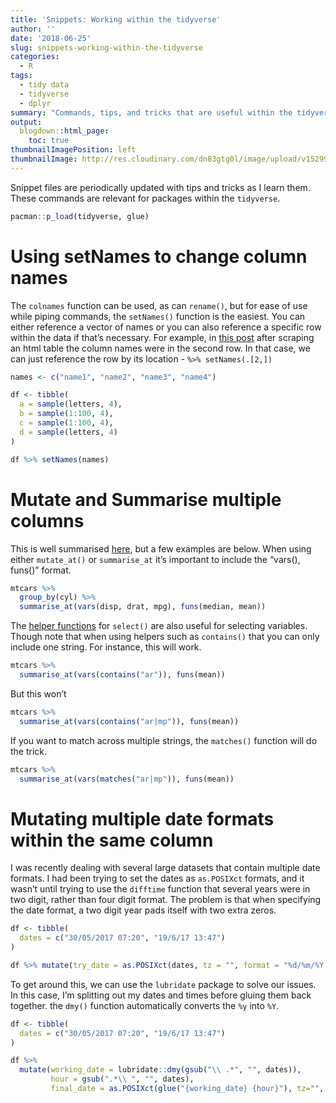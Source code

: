 ```yaml
---
title: 'Snippets: Working within the tidyverse'
author: ''
date: '2018-06-25'
slug: snippets-working-within-the-tidyverse
categories:
  - R
tags:
  - tidy data
  - tidyverse
  - dplyr
summary: "Commands, tips, and tricks that are useful within the tidyverse of packages, especially when using piped operations."
output:
  blogdown::html_page:
    toc: true
thumbnailImagePosition: left
thumbnailImage: http://res.cloudinary.com/dn83gtg0l/image/upload/v1529964813/dots.jpg
---
```


Snippet files are periodically updated with tips and tricks as I learn them. These commands are relevant for packages within the `tidyverse`.

```r
pacman::p_load(tidyverse, glue)
```

# Using setNames to change column names

The `colnames` function can be used, as can `rename()`, but for ease of use while piping commands, the `setNames()` function is the easiest. You can either reference a vector of names or you can also reference a specific row within the data if that's necessary. For example, in [this post](https://taylorgrant.netlify.com/2018/05/using-rvest-to-import-and-html-table/){target="_blank"} after scraping an html table the column names were in the second row. In that case, we can just reference the row by its location - `%>% setNames(.[2,])` 

```r
names <- c("name1", "name2", "name3", "name4")

df <- tibble(
  a = sample(letters, 4),
  b = sample(1:100, 4),
  c = sample(1:100, 4),
  d = sample(letters, 4)
)

df %>% setNames(names)
```

# Mutate and Summarise multiple columns 

This is well summarised [here](https://dplyr.tidyverse.org/reference/summarise_all.html){target="_blank"}, but a few examples are below. When using either `mutate_at()` or `summarise_at` it's important to include the "vars(), funs()" format. 

```r
mtcars %>% 
  group_by(cyl) %>%
  summarise_at(vars(disp, drat, mpg), funs(median, mean))
```

The [helper functions](https://dplyr.tidyverse.org/reference/select_helpers.html){target="_blank"} for `select()` are also useful for selecting variables. Though note that when using helpers such as `contains()` that you can only include one string. For instance, this will work.

```r
mtcars %>% 
  summarise_at(vars(contains("ar")), funs(mean))
```

But this won't
```r
mtcars %>%
  summarise_at(vars(contains("ar|mp")), funs(mean))
```

If you want to match across multiple strings, the `matches()` function will do the trick. 

```r
mtcars %>%
  summarise_at(vars(matches("ar|mp")), funs(mean))
```

# Mutating multiple date formats within the same column

I was recently dealing with several large datasets that contain multiple date formats. I had been trying to set the dates as `as.POSIXct` formats, and it wasn't until trying to use the `difftime` function that several years were in two digit, rather than four digit format. The problem is that when specifying the date format, a two digit year pads itself with two extra zeros.

```r
df <- tibble(
  dates = c("30/05/2017 07:20", "19/6/17 13:47")
)

df %>% mutate(try_date = as.POSIXct(dates, tz = "", format = "%d/%m/%Y %H:%M"))
```

To get around this, we can use the `lubridate` package to solve our issues. In this case, I'm splitting out my dates and times before gluing them back together. the `dmy()` function automatically converts the `%y` into `%Y`.  

```r
df <- tibble(
  dates = c("30/05/2017 07:20", "19/6/17 13:47")
)

df %>% 
  mutate(working_date = lubridate::dmy(gsub("\\ .*", "", dates)),
         hour = gsub(".*\\ ", "", dates),
         final_date = as.POSIXct(glue("{working_date} {hour}"), tz="", format = "%Y-%m-%d %H:%M"))
```